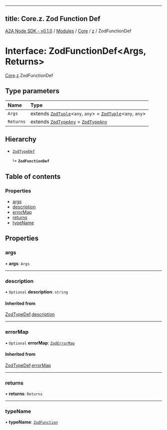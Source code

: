 
---
title: Core.z. Zod Function Def
---

[A2A Node SDK - v0.1.0](/api-reference/README) / [Modules](/api-reference/modules) / [Core](/api-reference/modules/Core) / [z](/api-reference/modules/Core.z) / ZodFunctionDef

# Interface: ZodFunctionDef\<Args, Returns\>

[Core](/api-reference/modules/Core).[z](/api-reference/modules/Core.z).ZodFunctionDef

## Type parameters

| Name | Type |
| :------ | :------ |
| `Args` | extends [`ZodTuple`](/api-reference/classes/Core.z.ZodTuple)\<`any`, `any`\> = [`ZodTuple`](/api-reference/classes/Core.z.ZodTuple)\<`any`, `any`\> |
| `Returns` | extends [`ZodTypeAny`](../modules/Core.z.md#zodtypeany) = [`ZodTypeAny`](../modules/Core.z.md#zodtypeany) |

## Hierarchy

- [`ZodTypeDef`](Core.z.ZodTypeDef)

  ↳ **`ZodFunctionDef`**

## Table of contents

### Properties

- [args](Core.z.ZodFunctionDef.md#args)
- [description](Core.z.ZodFunctionDef.md#description)
- [errorMap](Core.z.ZodFunctionDef.md#errormap)
- [returns](Core.z.ZodFunctionDef.md#returns)
- [typeName](Core.z.ZodFunctionDef.md#typename)

## Properties

### args

• **args**: `Args`

___

### description

• `Optional` **description**: `string`

#### Inherited from

[ZodTypeDef](Core.z.ZodTypeDef).[description](Core.z.ZodTypeDef.md#description)

___

### errorMap

• `Optional` **errorMap**: [`ZodErrorMap`](../modules/Core.z.md#zoderrormap)

#### Inherited from

[ZodTypeDef](Core.z.ZodTypeDef).[errorMap](Core.z.ZodTypeDef.md#errormap)

___

### returns

• **returns**: `Returns`

___

### typeName

• **typeName**: [`ZodFunction`](../enums/Core.z.ZodFirstPartyTypeKind.md#zodfunction)
